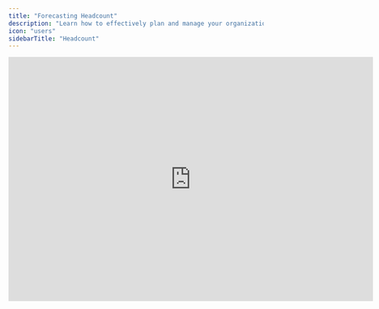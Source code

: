 ```yaml
---
title: "Forecasting Headcount"
description: "Learn how to effectively plan and manage your organization's headcount by aligning salary data with forecasts."
icon: "users"
sidebarTitle: "Headcount"
---
```


<iframe width="720" height="483" src="https://www.loom.com/embed/799fcb9020514d7fa3eda7353b894f1d?sid=74449116-0c68-4313-a05f-cb0785da2f80" frameborder="0" webkitallowfullscreen mozallowfullscreen allowfullscreen />

## Overview

Effective headcount planning is crucial for managing your organization's growth and financial health. While your accounting system tracks actual salary data one way, you often need a different structure for forecasting. This guide will help you bridge this gap and create clear, accurate headcount forecasts in Francis.

## Getting Started

### Setting Up Your Actuals Data

Your chart of accounts likely includes various salary-related items such as:
- Base salaries
- Benefits
- Payroll taxes
- Contractor fees

You have two options for mapping these accounts:
1. Create individual rows for each account type for detailed analysis
2. Combine them into a single row for a higher-level view

<Tip>
  If you're using dimensions in your accounting setup, you can leverage them to analyze salary data by department or employee, giving you more detailed insights into your workforce costs.
</Tip>

### Creating Your Salary Forecasts

To maintain clear and organized headcount forecasts, follow these steps:

1. Create a dedicated tab separate from your main P&L
2. Choose your preferred structure:
   - Group employees by department
   - Create individual groups for each team member
   - List detailed compensation components per person

When forecasting base salaries, you can:
- Enter fixed amounts for stable projections
- Account for planned increases using the `if_month()` function

Here's an example of how to automate annual salary increases:

```typescript
// Applies a 5% increase in January
= "Base salaries"[-1] * (1 + if_month(1) * 5%)
```</fileContent>
</invoke>